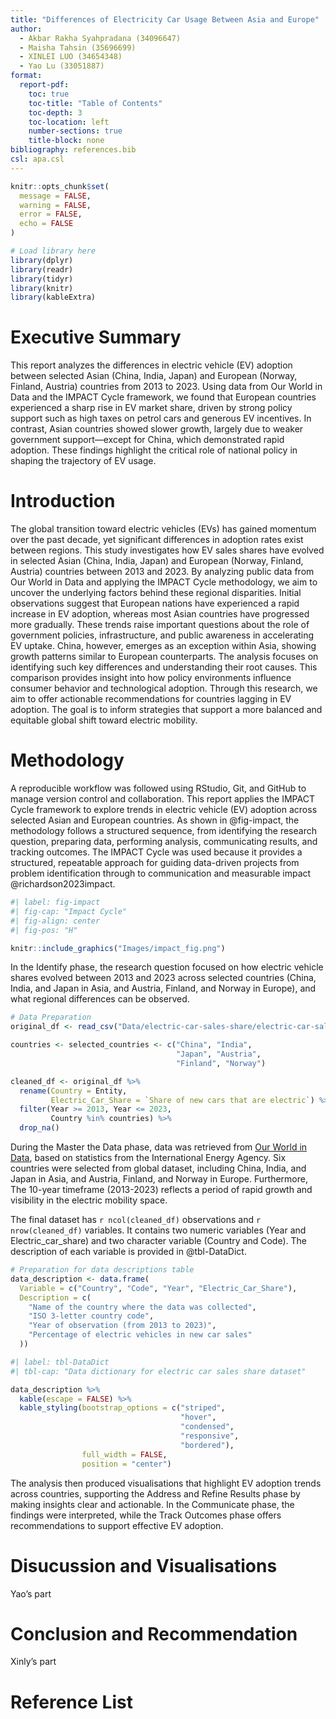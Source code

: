 ```yaml
---
title: "Differences of Electricity Car Usage Between Asia and Europe"
author:
  - Akbar Rakha Syahpradana (34096647)
  - Maisha Tahsin (35696699)
  - XINLEI LUO (34654348)
  - Yao Lu (33051887)
format:
  report-pdf:
    toc: true
    toc-title: "Table of Contents"
    toc-depth: 3
    toc-location: left
    number-sections: true
    title-block: none
bibliography: references.bib
csl: apa.csl
---
```


```r
knitr::opts_chunk$set(
  message = FALSE,
  warning = FALSE,
  error = FALSE,
  echo = FALSE
)
```

```r
# Load library here
library(dplyr)
library(readr)
library(tidyr)
library(knitr)
library(kableExtra)
```

```{=latex}
\newpage
```

# Executive Summary

This report analyzes the differences in electric vehicle (EV) adoption between selected Asian (China, India, Japan) and European (Norway, Finland, Austria) countries from 2013 to 2023. Using data from Our World in Data and the IMPACT Cycle framework, we found that European countries experienced a sharp rise in EV market share, driven by strong policy support such as high taxes on petrol cars and generous EV incentives. In contrast, Asian countries showed slower growth, largely due to weaker government support—except for China, which demonstrated rapid adoption. These findings highlight the critical role of national policy in shaping the trajectory of EV usage.

# Introduction

The global transition toward electric vehicles (EVs) has gained momentum over the past decade, yet significant differences in adoption rates exist between regions. This study investigates how EV sales shares have evolved in selected Asian (China, India, Japan) and European (Norway, Finland, Austria) countries between 2013 and 2023. By analyzing public data from Our World in Data and applying the IMPACT Cycle methodology, we aim to uncover the underlying factors behind these regional disparities. Initial observations suggest that European nations have experienced a rapid increase in EV adoption, whereas most Asian countries have progressed more gradually. These trends raise important questions about the role of government policies, infrastructure, and public awareness in accelerating EV uptake. China, however, emerges as an exception within Asia, showing growth patterns similar to European counterparts. The analysis focuses on identifying such key differences and understanding their root causes. This comparison provides insight into how policy environments influence consumer behavior and technological adoption. Through this research, we aim to offer actionable recommendations for countries lagging in EV adoption. The goal is to inform strategies that support a more balanced and equitable global shift toward electric mobility.

# Methodology

A reproducible workflow was followed using RStudio, Git, and GitHub to manage version control and collaboration. This report applies the IMPACT Cycle framework to explore trends in electric vehicle (EV) adoption across selected Asian and European countries. As shown in @fig-impact, the methodology follows a structured sequence, from identifying the research question, preparing data, performing analysis, communicating results, and tracking outcomes. The IMPACT Cycle was used because it provides a structured, repeatable approach for guiding data-driven projects from problem identification through to communication and measurable impact @richardson2023impact.

```r
#| label: fig-impact
#| fig-cap: "Impact Cycle"
#| fig-align: center
#| fig-pos: "H"

knitr::include_graphics("Images/impact_fig.png")
```

In the Identify phase, the research question focused on how electric vehicle shares evolved between 2013 and 2023 across selected countries (China, India, and Japan in Asia, and Austria, Finland, and Norway in Europe), and what regional differences can be observed.

```r
# Data Preparation
original_df <- read_csv("Data/electric-car-sales-share/electric-car-sales-share.csv")

countries <- selected_countries <- c("China", "India", 
                                     "Japan", "Austria", 
                                     "Finland", "Norway")

cleaned_df <- original_df %>%
  rename(Country = Entity,
         Electric_Car_Share = `Share of new cars that are electric`) %>%
  filter(Year >= 2013, Year <= 2023, 
         Country %in% countries) %>%
  drop_na()

```

During the Master the Data phase, data was retrieved from [Our World in Data](https://ourworldindata.org/grapher/electric-car-sales-share), based on statistics from the International Energy Agency. Six countries were selected from global dataset, including China, India, and Japan in Asia, and Austria, Finland, and Norway in Europe. Furthermore, The 10-year timeframe (2013-2023) reflects a period of rapid growth and visibility in the electric mobility space.

The final dataset has `r ncol(cleaned_df)` observations and `r nrow(cleaned_df)` variables. It contains two numeric variables (Year and Electric_car_share) and two character variable (Country and Code). The description of each variable is provided in @tbl-DataDict.

```r
# Preparation for data descriptions table
data_description <- data.frame(
  Variable = c("Country", "Code", "Year", "Electric_Car_Share"),
  Description = c(
    "Name of the country where the data was collected",
    "ISO 3-letter country code",
    "Year of observation (from 2013 to 2023)",
    "Percentage of electric vehicles in new car sales"
  ))
```

```r
#| label: tbl-DataDict
#| tbl-cap: "Data dictionary for electric car sales share dataset"

data_description %>%
  kable(escape = FALSE) %>%
  kable_styling(bootstrap_options = c("striped",
                                      "hover",
                                      "condensed",
                                      "responsive",
                                      "bordered"),
                full_width = FALSE,
                position = "center")

```

The analysis then produced visualisations that highlight EV adoption trends across countries, supporting the Address and Refine Results phase by making insights clear and actionable. In the Communicate phase, the findings were interpreted, while the Track Outcomes phase offers recommendations to support effective EV adoption.

# Disucussion and Visualisations

Yao's part

# Conclusion and Recommendation

Xinly's part

```{=latex}
\newpage
```

# Reference List
